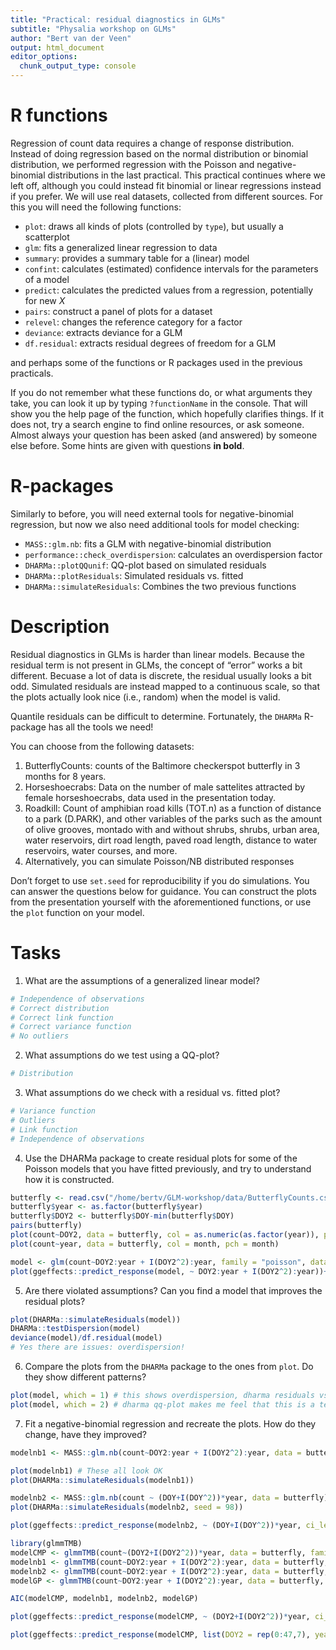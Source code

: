 ```yaml
---
title: "Practical: residual diagnostics in GLMs"
subtitle: "Physalia workshop on GLMs"
author: "Bert van der Veen"
output: html_document
editor_options: 
  chunk_output_type: console
---
```


# R functions

Regression of count data requires a change of response distribution. Instead of doing regression based on the normal distribution or binomial distribution, we performed regression with the Poisson and negative-binomial distributions in the last practical. This practical continues where we left off, although you could instead fit binomial or linear regressions instead if you prefer. We will use real datasets, collected from different sources. For this you will need the following functions:

- `plot`: draws all kinds of plots (controlled by `type`), but usually a scatterplot
- `glm`: fits a generalized linear regression to data
- `summary`: provides a summary table for a (linear) model
- `confint`: calculates (estimated) confidence intervals for the parameters of a model
- `predict`: calculates the predicted values from a regression, potentially for new $X$
- `pairs`: construct a panel of plots for a dataset
- `relevel`: changes the reference category for a factor
- `deviance`: extracts deviance for a GLM
- `df.residual`: extracts residual degrees of freedom for a GLM

and perhaps some of the functions or R packages used in the previous practicals.

If you do not remember what these functions do, or what arguments they take, you can look it up by typing `?functionName` in the console. That will show you the help page of the function, which hopefully clarifies things. If it does not, try a search engine to find online resources, or ask someone. Almost always your question has been asked (and answered) by someone else before. Some hints are given with questions **in bold**.

# R-packages

Similarly to before, you will need external tools for negative-binomial regression, but now we also need additional tools for model checking:

- `MASS::glm.nb`: fits a GLM with negative-binomial distribution
- `performance::check_overdispersion`: calculates an overdispersion factor
- `DHARMa::plotQQunif`: QQ-plot based on simulated residuals
- `DHARMa::plotResiduals`: Simulated residuals vs. fitted
- `DHARMa::simulateResiduals`: Combines the two previous functions

# Description

Residual diagnostics in GLMs is harder than linear models. Because the residual term is not present in GLMs, the concept of "error" works a bit different. Becuase a lot of data is discrete, the residual usually looks a bit odd. Simulated residuals are instead mapped to a continuous scale, so that the plots actually look nice (i.e., random) when the model is valid.

Quantile residuals can be difficult to determine. Fortunately, the `DHARMa` R-package has all the tools we need!

You can choose from the following datasets:

1. ButterflyCounts: counts of the Baltimore checkerspot butterfly in 3 months for 8 years.
2. Horseshoecrabs: Data on the number of male sattelites attracted by female horseshoecrabs, data used in the presentation today.
3. Roadkill: Count of amphibian road kills (TOT.n) as a function of distance to a park (D.PARK), and other variables of the parks such as the amount of olive grooves, montado with and without shrubs, shrubs, urban area, water reservoirs, dirt road length, paved road length, distance to water reservoirs, water courses, and more.
4. Alternatively, you can simulate Poisson/NB distributed responses

Don't forget to use `set.seed` for reproducibility if you do simulations. You can answer the questions below for guidance. You can construct the plots from the presentation yourself with the aforementioned functions, or use the `plot` function on your model.

# Tasks

1. What are the assumptions of a generalized linear model?

```r
# Independence of observations
# Correct distribution
# Correct link function
# Correct variance function
# No outliers
```


2. What assumptions do we test using a QQ-plot?

```r
# Distribution
```


3. What assumptions do we check with a residual vs. fitted plot?

```r
# Variance function
# Outliers
# Link function
# Independence of observations
```

4. Use the DHARMa package to create residual plots for some of the Poisson models that you have fitted previously, and try to understand how it is constructed.

```r
butterfly <- read.csv("/home/bertv/GLM-workshop/data/ButterflyCounts.csv")
butterfly$year <- as.factor(butterfly$year)
butterfly$DOY2 <- butterfly$DOY-min(butterfly$DOY)
pairs(butterfly)
plot(count~DOY2, data = butterfly, col = as.numeric(as.factor(year)), pch = as.numeric(as.factor(year)))
plot(count~year, data = butterfly, col = month, pch = month)

model <- glm(count~DOY2:year + I(DOY2^2):year, family = "poisson", data = butterfly)
plot(ggeffects::predict_response(model, ~ DOY2:year + I(DOY2^2):year))+ ggplot2::theme_classic()
```

5. Are there violated assumptions? Can you find a model that improves the residual plots?


```r
plot(DHARMa::simulateResiduals(model))
DHARMa::testDispersion(model)
deviance(model)/df.residual(model)
# Yes there are issues: overdispersion!
```


6. Compare the plots from the `DHARMa` package to the ones from `plot`. Do they show different patterns?

```r
plot(model, which = 1) # this shows overdispersion, dharma residuals vs fitted not really, but other tools in dharma flag that
plot(model, which = 2) # dharma qq-plot makes me feel that this is a terrible odel, the base R plot not as much
```

7. Fit a negative-binomial regression and recreate the plots. How do they change, have they improved? 

```r
modelnb1 <- MASS::glm.nb(count~DOY2:year + I(DOY2^2):year, data = butterfly)

plot(modelnb1) # These all look OK
plot(DHARMa::simulateResiduals(modelnb1))

modelnb2 <- MASS::glm.nb(count ~ (DOY+I(DOY^2))*year, data = butterfly)
plot(DHARMa::simulateResiduals(modelnb2, seed = 98))

plot(ggeffects::predict_response(modelnb2, ~ (DOY+I(DOY^2))*year, ci_level = NA))+ ggplot2::theme_classic()

library(glmmTMB)
modelCMP <- glmmTMB(count~(DOY2+I(DOY2^2))*year, data = butterfly, family = compois)
modelnb1 <- glmmTMB(count~DOY2:year + I(DOY2^2):year, data = butterfly, family = nbinom1)
modelnb2 <- glmmTMB(count~DOY2:year + I(DOY2^2):year, data = butterfly, family = nbinom2)
modelGP <- glmmTMB(count~DOY2:year + I(DOY2^2):year, data = butterfly, family = genpois)

AIC(modelCMP, modelnb1, modelnb2, modelGP)

plot(ggeffects::predict_response(modelCMP, ~ (DOY2+I(DOY2^2))*year, ci_level = NA))+ ggplot2::theme_classic()

plot(ggeffects::predict_response(modelCMP, list(DOY2 = rep(0:47,7), year = rep(2012:2019, 48))))+ ggplot2::theme_classic()
```


